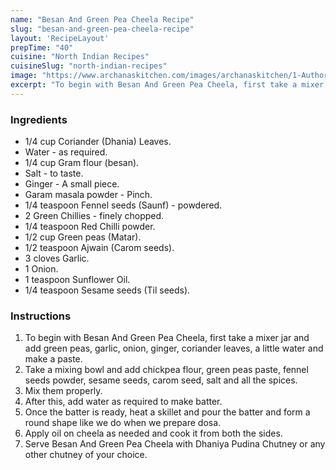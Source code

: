 ---
name: "Besan And Green Pea Cheela Recipe"
slug: "besan-and-green-pea-cheela-recipe"
layout: 'RecipeLayout'
prepTime: "40"
cuisine: "North Indian Recipes"
cuisineSlug: "north-indian-recipes"
image: "https://www.archanaskitchen.com/images/archanaskitchen/1-Author/Waagmi_Soni/besan_green_pea_cheela_1600.jpg"
excerpt: "To begin with Besan And Green Pea Cheela, first take a mixer jar and add green peas, garlic, onion, ginger, coriander leaves, a little water and make a paste"
---

### Ingredients

- 1/4 cup Coriander (Dhania) Leaves.
- Water - as required.
- 1/4 cup Gram flour (besan).
- Salt - to taste.
- Ginger - A small piece.
- Garam masala powder - Pinch.
- 1/4 teaspoon Fennel seeds (Saunf) - powdered.
- 2 Green Chillies - finely chopped.
- 1/4 teaspoon Red Chilli powder.
- 1/2 cup Green peas (Matar).
- 1/2 teaspoon Ajwain (Carom seeds).
- 3 cloves Garlic.
- 1 Onion.
- 1 teaspoon Sunflower Oil.
- 1/4 teaspoon Sesame seeds (Til seeds).

### Instructions

1. To begin with Besan And Green Pea Cheela, first take a mixer jar and add green peas, garlic, onion, ginger, coriander leaves, a little water and make a paste.
1. Take a mixing bowl and add chickpea flour, green peas paste, fennel seeds powder, sesame seeds, carom seed, salt and all the spices.
1. Mix them properly.
1. After this, add water as required to make batter.
1. Once the batter is ready, heat a skillet and pour the batter and form a round shape like we do when we prepare dosa.
1. Apply oil on cheela as needed and cook it from both the sides.
1. Serve Besan And Green Pea Cheela with Dhaniya Pudina Chutney or any other chutney of your choice.
